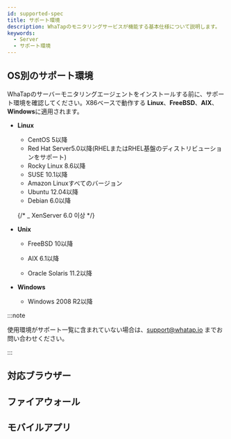 ```yaml
---
id: supported-spec
title: サポート環境
description: WhaTapのモニタリングサービスが機能する基本仕様について説明します。
keywords:
  - Server
  - サポート環境
---
```


## OS別のサポート環境

WhaTapのサーバーモニタリングエージェントをインストールする前に、サポート環境を確認してください。X86ベースで動作する **Linux**、**FreeBSD**、**AIX**、**Windows**に適用されます。

- **Linux**

  - CentOS 5以降
  - Red Hat Server5.0以降(RHELまたはRHEL基盤のディストリビューションをサポート)
  - Rocky Linux 8.6以降
  - SUSE 10.1以降
  - Amazon Linuxすべてのバージョン 
  - Ubuntu 12.04以降
  - Debian 6.0以降

  {/* _ XenServer 6.0 이상 */}

- **Unix**

  - FreeBSD 10以降

  - AIX 6.1以降

  - Oracle Solaris 11.2以降

- **Windows**

  - Windows 2008 R2以降

:::note

使用環境がサポート一覧に含まれていない場合は、support@whatap.io までお問い合わせください。

:::

## 対応ブラウザー


<Supportedbrowser />

## ファイアウォール


<Proxy />

## モバイルアプリ


<Mobileapp />
